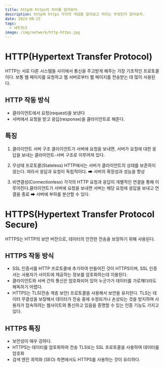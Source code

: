 ```yaml
---
title: http와 https의 차이를 알아보자.
description: http와 https 각각의 개념을 알아보고 차이는 무엇인지 알아보자.
date: 2023-09-15
tags:
  - 네트워크
image: /img/network/http-https.jpg
---
```



# HTTP(Hypertext Transfer Protocol)
HTTP는 서로 다른 시스템들 사이에서 통신을 주고받게 해주는 가장 기초적인 프로토콜이다. 
보통 웹 페이지를 요청하고 웹 서버로부터 웹 페이지를 전송받는 데 많이 사용된다.
## HTTP 작동 방식
* 클라이언트에서 요청(request)을 보낸다
* 서버에서 요청을 받고 응답(response)을 클라이언트로 해준다.
## 특징
1. 클라이언트 서버 구조
클라이언트가 서버에 요청을 보내면, 서버가 요청에 대한 응답을 보내는 클라이언트-서버 구조로 이루어져 있다.

2. 무상태 프로토콜(Stateless)
HTTP에서는 서버가 클라이언트의 상태를 보존하지 않는다. 따라서 응답과 요청이 독립적이다. ➡ 서버의 확장성과 성능을 향상

3. 비연결성(Connectionless) 
각각의 HTTP 요청과 응답이 개별적인 연결을 통해 이루어진다.클라이언트가 서버에 요청을 보내면 서버는 해당 요청에 응답을 보내고 연결을 종료 
➡ 서버에 부하를 분산할 수 있다.

# HTTPS(Hypertext Transfer Protocol Secure)
 HTTPS는 HTTP의 보안 버전으로, 데이터의 안전한 전송을 보장하기 위해 사용된다.
 
## HTTPS 작동 방식
- SSL 인증서를 HTTP 프로토콜에 추가하여 만들어진 것이 HTTPS이며, SSL 인증서는 사용자가 사이트에 제공하는 정보를 암호화하는데 이용된다.
- 클라이언트와 서버 간의 통신은 암호화되어 있어 누군가가 데이터를 가로채더라도 해독하기 어렵다.
- HTTPS는 TLS(전송 계층 보안) 프로토콜을 사용해서 보안을 유지한다. TLS는 데이터 무결성을 보장해서 데이터가 전송 중에 수정되거나 손상되는 것을 방지하며 사용자가 접속하려는 웹사이트와 통신하고 있음을 증명할 수 있는 인증 기능도 가지고 있다.

## HTTPS 특징
- 보안성이 매우 강하다.
- HTTPS는 데이터를 암호화하여 전송 TLS또는 SSL 프로토콜을 사용하여 데이터를 암호화
- 검색 엔진 최적화 (SEO) 측면에서도 HTTPS를 사용하는 것이 유리하다.
